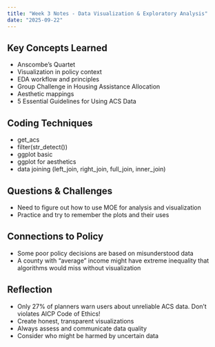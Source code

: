 ```yaml
---
title: "Week 3 Notes - Data Visualization & Exploratory Analysis"
date: "2025-09-22"
---
```


## Key Concepts Learned
- Anscombe’s Quartet
- Visualization in policy context
- EDA workflow and principles
- Group Challenge in Housing Assistance Allocation
- Aesthetic mappings
- 5 Essential Guidelines for Using ACS Data

## Coding Techniques
- get_acs
- filter(str_detect())
- ggplot basic
- ggplot for aesthetics
- data joining (left_join, right_join, full_join, inner_join)

## Questions & Challenges
- Need to figure out how to use MOE for analysis and visualization
- Practice and try to remember the plots and their uses

## Connections to Policy
- Some poor policy decisions are based on misunderstood data
- A county with “average” income might have extreme inequality that algorithms would miss without visualization

## Reflection
- Only 27% of planners warn users about unreliable ACS data. Don't violates AICP Code of Ethics!
- Create honest, transparent visualizations
- Always assess and communicate data quality
- Consider who might be harmed by uncertain data
